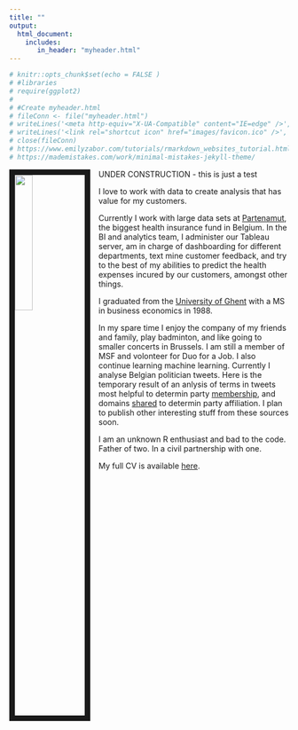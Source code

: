 ```yaml
---
title: ""
output:
  html_document:
    includes:
       in_header: "myheader.html"
---
```


```r
# knitr::opts_chunk$set(echo = FALSE )
# #libraries
# require(ggplot2)
# 
# #Create myheader.html
# fileConn <- file("myheader.html")
# writeLines('<meta http-equiv="X-UA-Compatible" content="IE=edge" />', fileConn)
# writeLines('<link rel="shortcut icon" href="images/favicon.ico" />', fileConn)
# close(fileConn)
# https://www.emilyzabor.com/tutorials/rmarkdown_websites_tutorial.html
# https://mademistakes.com/work/minimal-mistakes-jekyll-theme/

```



<link rel="stylesheet" href="styles.css" type="text/css">


<img src="images/me.jpg" style="width:25%; border:10px solid; margin-right: 15px" align="left">

UNDER CONSTRUCTION - this is just a test

I love to work with data to create analysis that has value for my customers.

Currently I work with large data sets at [Partenamut](https://www.partenamut.be),  the biggest health insurance fund in Belgium. In the BI and analytics team, I administer our Tableau server, am in charge of dashboarding for different departments, text mine customer feedback, and try to the best of my abilities to predict the health expenses incured by our customers, amongst other things.

I graduated from the [University of Ghent](https://www.ugent.be/eb/en) with a MS in business economics in 1988.


In my spare time I enjoy the company of my friends and family, play badminton, and like going to smaller concerts in Brussels. I am still a member of MSF and volonteer for Duo for a Job. I also continue learning machine learning. Currently I analyse Belgian politician tweets. Here is the temporary result of an anlysis of terms in tweets most helpful to determin party [membership](http://rpubs.com/madcap/reps_54), and domains [shared](http://rpubs.com/madcap/456029) to determin party affiliation. I plan to publish other interesting stuff from these sources soon.

I am an unknown R enthusiast and bad to the code. Father of two. In a civil partnership with one. 

My full CV is available [here](files/Zabor_CV_2017_Q4.pdf).
